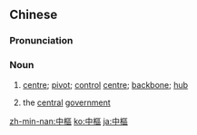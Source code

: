 {{also|中枢}}
==Chinese==
{{zh-forms|s=中枢}}

===Pronunciation===
{{zh-pron
|m=zhōngshū
|c=zung1 syu1
|mn=qz,xm:tiong-su/tw:tiong-chhu/zz:tiong-khi
|cat=n
}}

===Noun===
{{zh-noun}}

# [[centre]]; [[pivot]]; [[control]] [[centre]]; [[backbone]]; [[hub]]
# {{label|zh|by extension}} the [[central]] [[government]]

[[zh-min-nan:中樞]]
[[ko:中樞]]
[[ja:中樞]]